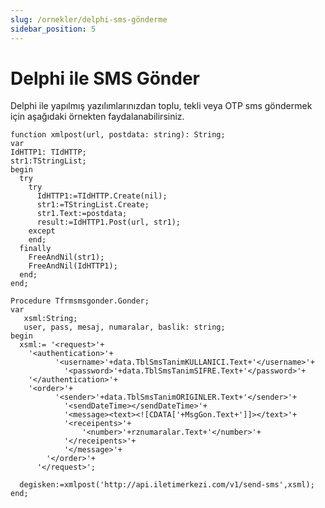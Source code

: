 ```yaml
---
slug: /ornekler/delphi-sms-gönderme
sidebar_position: 5
---
```


# Delphi ile SMS Gönder
Delphi ile yapılmış yazılımlarınızdan toplu, tekli veya OTP sms göndermek için aşağıdaki örnekten faydalanabilirsiniz.


```visual-basic
function xmlpost(url, postdata: string): String;
var
IdHTTP1: TIdHTTP;
str1:TStringList;
begin
  try
    try
      IdHTTP1:=TIdHTTP.Create(nil);
      str1:=TStringList.Create;
      str1.Text:=postdata;
      result:=IdHTTP1.Post(url, str1);
    except
    end;
  finally
    FreeAndNil(str1);
    FreeAndNil(IdHTTP1);
  end;
end;

Procedure Tfrmsmsgonder.Gonder;
var
   xsml:String;
   user, pass, mesaj, numaralar, baslik: string;
begin
  xsml:= '<request>'+
    '<authentication>'+
		  '<username>'+data.TblSmsTanimKULLANICI.Text+'</username>'+
			'<password>'+data.TblSmsTanimSIFRE.Text+'</password>'+
    '</authentication>'+
    '<order>'+
		  '<sender>'+data.TblSmsTanimORIGINLER.Text+'</sender>'+
			'<sendDateTime></sendDateTime>'+
			'<message><text><![CDATA['+MsgGon.Text+']]></text>'+
			'<receipents>'+
				'<number>'+rznumaralar.Text+'</number>'+
			'</receipents>'+
			'</message>'+
        '</order>'+
      '</request>';

  degisken:=xmlpost('http://api.iletimerkezi.com/v1/send-sms',xsml);
end;
```